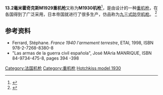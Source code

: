 {{NoteTA
|G1=Unit
|T=zh-hans:霍奇克斯M1929重机枪;zh-tw:哈奇開斯M1929重機槍;
|1=zh-hans:霍奇克斯M1929重机枪;zh-tw:哈奇開斯M1929重機槍;
|2=zh-hans:霍奇克斯;zh-tw:哈奇開斯;
}}
{{Infobox Weapon
|name= Hotchkiss model 1930
|image=File:Hotchkiss-13.2mm-x2-AA-machine-gun-batey-haosef-2-1.jpg
|image_size= 300px
|caption=A '''mitrailleuse de 13.2 mm CA mle 1930''', in Batey ha-Osef Museum, Tel Aviv, Israel.
|origin= France
|type=[[Heavy_machine_gun|Heavy machine gun]]
<!-- Type selection -->
|is_ranged=YES
|is_bladed=
|is_explosive=
|is_artillery=
|is_vehicle=
<!-- Service history -->
|service= 
|used_by=See Users
|wars= [[Second_World_War|Second World War]]
<!-- Production history -->
|designer= 
|design_date=
|manufacturer=Hotchkiss
|production_date=
|number= 
|variants= 
<!-- General specifications -->
|weight={{cvt|37.5|kg|lb}}<br>single gun, stripped
|length={{convert|1.67|m|ftin}}
|part_length={{convert|1|m|ftin}}
|crew=
<!-- Ranged weapon specifications -->
|cartridge= {{le|13.2x99毫米哈奇開斯|13.2×99mm Hotchkiss|13.2x99毫米}}
|caliber= 13.2毫米
|action= [[氣動式_(槍械)|氣動式]]
|mode= [[自動火器|全自動]]
|rate= 450 rounds/min (cyclic)
|velocity= {{cvt|800|m/s}}
|range= 
|max_range=
|feed=30-round box magazine
|sights= 
<!-- Artillery specifications -->
|breech=
|recoil=
|carriage=
|elevation=
|traverse=
}}

'''13.2毫米霍奇克斯M1929重机枪'''又称为'''M1930机枪'''<ref>{{Cite web|url=https://terms.naer.edu.tw/detail/17599396/|title=Hotchkiss machine gun - 哈其開斯重機關槍|website=國家教育研究院雙語詞彙、學術名詞暨辭書資訊網}}</ref>，是由{{tsl|en|Hotchkiss et Cie|霍奇克斯公司|霍奇克斯公司}}设计的一种[[重机枪|重机枪]]，在各国得到了广泛采用，日本帝国就进行了很多生产，仿品称为[[九三式防空机枪|九三式防空机枪]]。 <ref>{{Cite web |url=http://world.guns.ru/machine/fr/hotchkiss-m1930-e.html |title=存档副本 |accessdate=2014-04-26 |archive-date=2018-01-22 |archive-url=https://web.archive.org/web/20180122111710/http://modernfirearms.net/en/machineguns/france-machineguns/hotchkiss-m1930-13-2mm-eng/ |dead-url=no }}</ref>

== 参考资料 ==
{{reflist}}
* Ferrard, Stéphane. ''France 1940 l'armement terrestre'', ETAI, 1998, ISBN 978-2-7268-8380-8
* "Las armas de la guerra civil española", José MAría MANRIQUE,  ISBN 84-9734-475-8, pages 394 -398
{{Firearms-stub}}
{{二戰法國步兵槍械}}
{{二戰法國海軍武器}}
[[Category:法国机枪|Category:法国机枪]]
[[Category:重机枪|Category:重机枪]]
[[Category:二战机枪|Hotchkiss model 1930]]